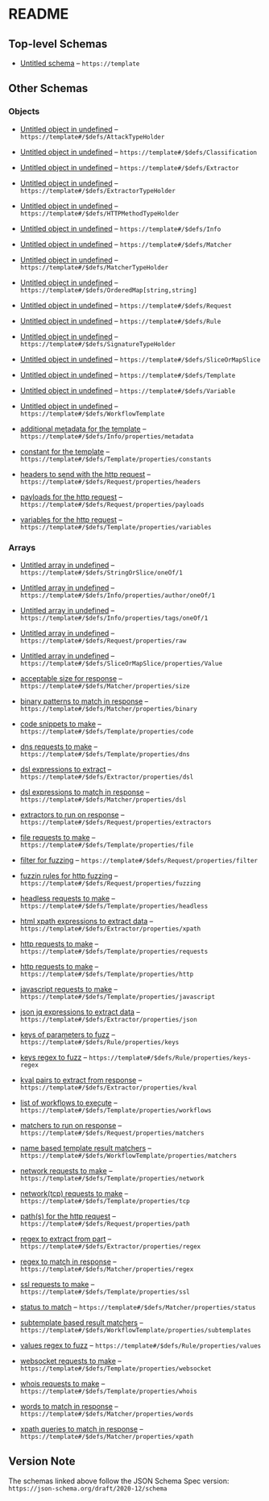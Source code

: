 # README

## Top-level Schemas

* [Untitled schema](./nuclei-schema) – `https://template`

## Other Schemas

### Objects

* [Untitled object in undefined](./nuclei-schema-defs-attacktypeholder) – `https://template#/$defs/AttackTypeHolder`

* [Untitled object in undefined](./nuclei-schema-defs-classification) – `https://template#/$defs/Classification`

* [Untitled object in undefined](./nuclei-schema-defs-extractor) – `https://template#/$defs/Extractor`

* [Untitled object in undefined](./nuclei-schema-defs-extractortypeholder) – `https://template#/$defs/ExtractorTypeHolder`

* [Untitled object in undefined](./nuclei-schema-defs-httpmethodtypeholder) – `https://template#/$defs/HTTPMethodTypeHolder`

* [Untitled object in undefined](./nuclei-schema-defs-info) – `https://template#/$defs/Info`

* [Untitled object in undefined](./nuclei-schema-defs-matcher) – `https://template#/$defs/Matcher`

* [Untitled object in undefined](./nuclei-schema-defs-matchertypeholder) – `https://template#/$defs/MatcherTypeHolder`

* [Untitled object in undefined](./nuclei-schema-defs-orderedmapstringstring) – `https://template#/$defs/OrderedMap[string,string]`

* [Untitled object in undefined](./nuclei-schema-defs-request) – `https://template#/$defs/Request`

* [Untitled object in undefined](./nuclei-schema-defs-rule) – `https://template#/$defs/Rule`

* [Untitled object in undefined](./nuclei-schema-defs-signaturetypeholder) – `https://template#/$defs/SignatureTypeHolder`

* [Untitled object in undefined](./nuclei-schema-defs-sliceormapslice) – `https://template#/$defs/SliceOrMapSlice`

* [Untitled object in undefined](./nuclei-schema-defs-template) – `https://template#/$defs/Template`

* [Untitled object in undefined](./nuclei-schema-defs-variable) – `https://template#/$defs/Variable`

* [Untitled object in undefined](./nuclei-schema-defs-workflowtemplate) – `https://template#/$defs/WorkflowTemplate`

* [additional metadata for the template](./nuclei-schema-defs-info-properties-additional-metadata-for-the-template "Optional metadata for the template") – `https://template#/$defs/Info/properties/metadata`

* [constant for the template](./nuclei-schema-defs-template-properties-constant-for-the-template "Constants are the global constants that once defined here can be used anywhere in the template") – `https://template#/$defs/Template/properties/constants`

* [headers to send with the http request](./nuclei-schema-defs-request-properties-headers-to-send-with-the-http-request "Headers contains HTTP Headers to send with the request") – `https://template#/$defs/Request/properties/headers`

* [payloads for the http request](./nuclei-schema-defs-request-properties-payloads-for-the-http-request "Payloads contains any payloads for the current request") – `https://template#/$defs/Request/properties/payloads`

* [variables for the http request](./nuclei-schema-defs-template-properties-variables-for-the-http-request "Variables are the global variables that once defined here can be used anywhere in the template") – `https://template#/$defs/Template/properties/variables`

### Arrays

* [Untitled array in undefined](./nuclei-schema-defs-stringorslice-oneof-1) – `https://template#/$defs/StringOrSlice/oneOf/1`

* [Untitled array in undefined](./nuclei-schema-defs-info-properties-author-of-the-template-oneof-1 "Author of the template without any special characters") – `https://template#/$defs/Info/properties/author/oneOf/1`

* [Untitled array in undefined](./nuclei-schema-defs-info-properties-tags-of-the-template-oneof-1 "Multiple tags for the template separated by commas (No spaces)") – `https://template#/$defs/Info/properties/tags/oneOf/1`

* [Untitled array in undefined](./nuclei-schema-defs-request-properties-raw "HTTP Requests in Raw Format") – `https://template#/$defs/Request/properties/raw`

* [Untitled array in undefined](./nuclei-schema-defs-sliceormapslice-properties-value) – `https://template#/$defs/SliceOrMapSlice/properties/Value`

* [acceptable size for response](./nuclei-schema-defs-matcher-properties-acceptable-size-for-response "Size is the acceptable size for the response") – `https://template#/$defs/Matcher/properties/size`

* [binary patterns to match in response](./nuclei-schema-defs-matcher-properties-binary-patterns-to-match-in-response "Binary are the binary patterns required to be present in the response part") – `https://template#/$defs/Matcher/properties/binary`

* [code snippets to make](./nuclei-schema-defs-template-properties-code-snippets-to-make "Code snippets") – `https://template#/$defs/Template/properties/code`

* [dns requests to make](./nuclei-schema-defs-template-properties-dns-requests-to-make "DNS requests to make for the template") – `https://template#/$defs/Template/properties/dns`

* [dsl expressions to extract](./nuclei-schema-defs-extractor-properties-dsl-expressions-to-extract "Optional attribute to extract from response dsl") – `https://template#/$defs/Extractor/properties/dsl`

* [dsl expressions to match in response](./nuclei-schema-defs-matcher-properties-dsl-expressions-to-match-in-response "DSL are the dsl expressions that will be evaluated as part of nuclei matching rules") – `https://template#/$defs/Matcher/properties/dsl`

* [extractors to run on response](./nuclei-schema-defs-request-properties-extractors-to-run-on-response "Extractors contains the extraction mechanism for the request to identify and extract parts of the response") – `https://template#/$defs/Request/properties/extractors`

* [file requests to make](./nuclei-schema-defs-template-properties-file-requests-to-make "File requests to make for the template") – `https://template#/$defs/Template/properties/file`

* [filter for fuzzing](./nuclei-schema-defs-request-properties-filter-for-fuzzing "Filter is matcher-like field to check if fuzzing should be performed on this request or not") – `https://template#/$defs/Request/properties/filter`

* [fuzzin rules for http fuzzing](./nuclei-schema-defs-request-properties-fuzzin-rules-for-http-fuzzing "Fuzzing describes rule schema to fuzz http requests") – `https://template#/$defs/Request/properties/fuzzing`

* [headless requests to make](./nuclei-schema-defs-template-properties-headless-requests-to-make "Headless requests to make for the template") – `https://template#/$defs/Template/properties/headless`

* [html xpath expressions to extract data](./nuclei-schema-defs-extractor-properties-html-xpath-expressions-to-extract-data "XPath allows using xpath expressions to extract items from html response") – `https://template#/$defs/Extractor/properties/xpath`

* [http requests to make](./nuclei-schema-defs-template-properties-http-requests-to-make "HTTP requests to make for the template") – `https://template#/$defs/Template/properties/requests`

* [http requests to make](./nuclei-schema-defs-template-properties-http-requests-to-make-1 "HTTP requests to make for the template") – `https://template#/$defs/Template/properties/http`

* [javascript requests to make](./nuclei-schema-defs-template-properties-javascript-requests-to-make "Javascript requests to make for the template") – `https://template#/$defs/Template/properties/javascript`

* [json jq expressions to extract data](./nuclei-schema-defs-extractor-properties-json-jq-expressions-to-extract-data "JSON JQ expressions to evaluate from response part") – `https://template#/$defs/Extractor/properties/json`

* [keys of parameters to fuzz](./nuclei-schema-defs-rule-properties-keys-of-parameters-to-fuzz "Keys of parameters to fuzz") – `https://template#/$defs/Rule/properties/keys`

* [keys regex to fuzz](./nuclei-schema-defs-rule-properties-keys-regex-to-fuzz "Regex of parameter keys to fuzz") – `https://template#/$defs/Rule/properties/keys-regex`

* [kval pairs to extract from response](./nuclei-schema-defs-extractor-properties-kval-pairs-to-extract-from-response "Kval pairs to extract from response") – `https://template#/$defs/Extractor/properties/kval`

* [list of workflows to execute](./nuclei-schema-defs-template-properties-list-of-workflows-to-execute "List of workflows to execute for template") – `https://template#/$defs/Template/properties/workflows`

* [matchers to run on response](./nuclei-schema-defs-request-properties-matchers-to-run-on-response "Detection mechanism to identify whether the request was successful by doing pattern matching") – `https://template#/$defs/Request/properties/matchers`

* [name based template result matchers](./nuclei-schema-defs-workflowtemplate-properties-name-based-template-result-matchers "Matchers perform name based matching to run subtemplates for a workflow") – `https://template#/$defs/WorkflowTemplate/properties/matchers`

* [network requests to make](./nuclei-schema-defs-template-properties-network-requests-to-make "Network requests to make for the template") – `https://template#/$defs/Template/properties/network`

* [network(tcp) requests to make](./nuclei-schema-defs-template-properties-networktcp-requests-to-make "Network requests to make for the template") – `https://template#/$defs/Template/properties/tcp`

* [path(s) for the http request](./nuclei-schema-defs-request-properties-paths-for-the-http-request "Path(s) to send http requests to") – `https://template#/$defs/Request/properties/path`

* [regex to extract from part](./nuclei-schema-defs-extractor-properties-regex-to-extract-from-part "Regex to extract from part") – `https://template#/$defs/Extractor/properties/regex`

* [regex to match in response](./nuclei-schema-defs-matcher-properties-regex-to-match-in-response "Regex contains regex patterns required to be present in the response part") – `https://template#/$defs/Matcher/properties/regex`

* [ssl requests to make](./nuclei-schema-defs-template-properties-ssl-requests-to-make "SSL requests to make for the template") – `https://template#/$defs/Template/properties/ssl`

* [status to match](./nuclei-schema-defs-matcher-properties-status-to-match "Status to match for the response") – `https://template#/$defs/Matcher/properties/status`

* [subtemplate based result matchers](./nuclei-schema-defs-workflowtemplate-properties-subtemplate-based-result-matchers "Subtemplates are ran if the template field Template matches") – `https://template#/$defs/WorkflowTemplate/properties/subtemplates`

* [values regex to fuzz](./nuclei-schema-defs-rule-properties-values-regex-to-fuzz "Regex of parameter values to fuzz") – `https://template#/$defs/Rule/properties/values`

* [websocket requests to make](./nuclei-schema-defs-template-properties-websocket-requests-to-make "Websocket requests to make for the template") – `https://template#/$defs/Template/properties/websocket`

* [whois requests to make](./nuclei-schema-defs-template-properties-whois-requests-to-make "WHOIS requests to make for the template") – `https://template#/$defs/Template/properties/whois`

* [words to match in response](./nuclei-schema-defs-matcher-properties-words-to-match-in-response "Words contains word patterns required to be present in the response part") – `https://template#/$defs/Matcher/properties/words`

* [xpath queries to match in response](./nuclei-schema-defs-matcher-properties-xpath-queries-to-match-in-response "xpath are the XPath queries that will be evaluated against the response part of nuclei matching rules") – `https://template#/$defs/Matcher/properties/xpath`

## Version Note

The schemas linked above follow the JSON Schema Spec version: `https://json-schema.org/draft/2020-12/schema`
